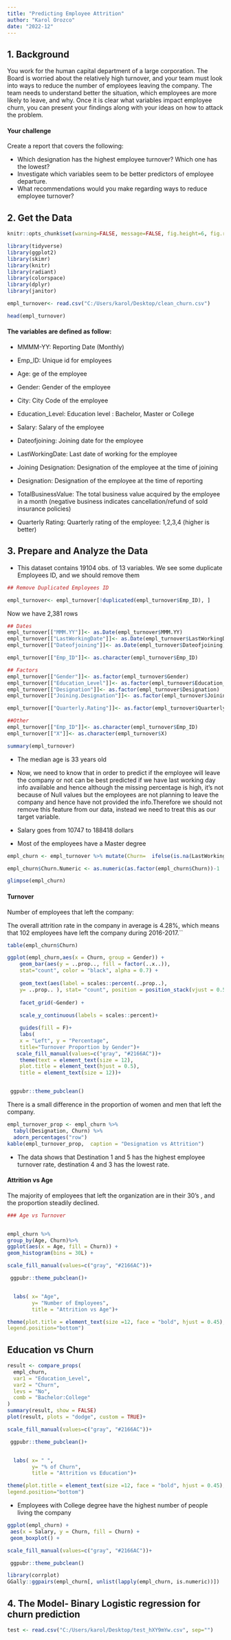 ```yaml
---
title: "Predicting Employee Attrition"
author: "Karol Orozco"
date: "2022-12"
---
```


## 1. Background

You work for the human capital department of a large corporation. The Board is worried about the relatively high turnover, and your team must look into ways to reduce the number of employees leaving the company. The team needs to understand better the situation, which employees are more likely to leave, and why. Once it is clear what variables impact employee churn, you can present your findings along with your ideas on how to attack the problem.

#### Your challenge

Create a report that covers the following:

-   Which designation has the highest employee turnover? Which one has the lowest?
-   Investigate which variables seem to be better predictors of employee departure.
-   What recommendations would you make regarding ways to reduce employee turnover?

## 2. Get the Data



```r
knitr::opts_chunk$set(warning=FALSE, message=FALSE, fig.height=6, fig.retina=3)

library(tidyverse) 
library(ggplot2)
library(skimr)
library(knitr)
library(radiant)
library(colorspace)
library(dplyr)
library(janitor)


```




```r

empl_turnover<- read.csv("C:/Users/karol/Desktop/clean_churn.csv")

head(empl_turnover)

```

#### The variables are defined as follow:

- MMMM-YY:  Reporting Date (Monthly)

- Emp_ID: Unique id for employees

- Age: ge of the employee

- Gender: Gender of the employee

- City: City Code of the employee

- Education_Level: Education level : Bachelor, Master or College

- Salary: Salary of the employee

- Dateofjoining: Joining date for the employee

- LastWorkingDate: Last date of working for the employee

- Joining Designation: Designation of the employee at the time of joining

- Designation: Designation of the employee at the time of reporting

- TotalBusinessValue: The total business value acquired by the employee in a month (negative business indicates cancellation/refund of sold insurance policies)

- Quarterly Rating: Quarterly rating of the employee: 1,2,3,4 (higher is better)

## 3. Prepare and Analyze the Data

- This dataset contains 19104 obs. of  13 variables. We see some duplicate Employees ID, and we should remove them 

```r
## Remove Duplicated Employees ID

empl_turnover<- empl_turnover[!duplicated(empl_turnover$Emp_ID), ]


```

Now we have 2,381 rows

```r
## Dates
empl_turnover[["MMM.YY"]]<- as.Date(empl_turnover$MMM.YY)
empl_turnover[["LastWorkingDate"]]<- as.Date(empl_turnover$LastWorkingDate)
empl_turnover[["Dateofjoining"]]<- as.Date(empl_turnover$Dateofjoining)

empl_turnover[["Emp_ID"]]<- as.character(empl_turnover$Emp_ID)

## Factors
empl_turnover[["Gender"]]<- as.factor(empl_turnover$Gender)
empl_turnover[["Education_Level"]]<- as.factor(empl_turnover$Education_Level)
empl_turnover[["Designation"]]<- as.factor(empl_turnover$Designation)
empl_turnover[["Joining.Designation"]]<- as.factor(empl_turnover$Joining.Designation)

empl_turnover[["Quarterly.Rating"]]<- as.factor(empl_turnover$Quarterly.Rating)

##Other
empl_turnover[["Emp_ID"]]<- as.character(empl_turnover$Emp_ID)
empl_turnover[["X"]]<- as.character(empl_turnover$X)

summary(empl_turnover)
```

- The median age is 33 years old

-   Now, we need to know that in order to predict if the employee will leave the company or not can be best predicted if we have last working day info available and hence although the missing percentage is high, it's not because of Null values but the employees are not planning to leave the company and hence have not provided the info.Therefore we should not remove this feature from our data, instead we need to treat this as our target variable.

- Salary goes from 10747 to 188418 dollars

- Most of the employees have a Master degree

```r

empl_churn <- empl_turnover %>% mutate(Churn=  ifelse(is.na(LastWorkingDate), "No", "Yes"))

empl_churn$Churn.Numeric <- as.numeric(as.factor(empl_churn$Churn))-1

glimpse(empl_churn)

```


#### Turnover

Number of employees that left the company:

The overall attrition rate in the company in average is 4.28%, which means that 102 employees have left the company during 2016-2017.``

```r
table(empl_churn$Churn)
```

```r
ggplot(empl_churn,aes(x = Churn, group = Gender)) + 
    geom_bar(aes(y = ..prop.., fill = factor(..x..)), 
    stat="count", color = "black", alpha = 0.7) +
  
    geom_text(aes(label = scales::percent(..prop..),
    y= ..prop.. ), stat= "count", position = position_stack(vjust = 0.5), size = 4.5) +
  
    facet_grid(~Gender) +
  
    scale_y_continuous(labels = scales::percent)+

    guides(fill = F)+
    labs(
    x = "Left", y = "Percentage",
    title="Turnover Proportion by Gender")+
   scale_fill_manual(values=c("gray", "#2166AC"))+
    theme(text = element_text(size = 12), 
    plot.title = element_text(hjust = 0.5), 
    title = element_text(size = 12))+


 ggpubr::theme_pubclean()

```


There is a small difference in the proportion of women and men that left the company. 


```r

empl_turnover_prop <- empl_churn %>% 
  tabyl(Designation, Churn) %>%
  adorn_percentages("row") 
kable(empl_turnover_prop,  caption = "Designation vs Attrition")
```
-   The data shows that Destination 1 and 5 has the highest employee turnover rate, destination 4 and 3 has the lowest rate.

#### Attrition vs Age

The majority of employees that left the organization are in their 30's , and the proportion steadily declined.


```r

### Age vs Turnover


empl_churn %>%
group_by(Age, Churn)%>%
ggplot(aes(x = Age, fill = Churn)) +
geom_histogram(bins = 30L) +

scale_fill_manual(values=c("gray", "#2166AC"))+

 ggpubr::theme_pubclean()+


  labs( x= "Age",
        y= "Number of Employees",
        title = "Attrition vs Age")+

theme(plot.title = element_text(size =12, face = "bold", hjust = 0.45),
legend.position="bottom")

```


## Education vs Churn

```r

result <- compare_props(
  empl_churn, 
  var1 = "Education_Level", 
  var2 = "Churn", 
  levs = "No", 
  comb = "Bachelor:College"
)
summary(result, show = FALSE)
plot(result, plots = "dodge", custom = TRUE)+

scale_fill_manual(values=c("gray", "#2166AC"))+

 ggpubr::theme_pubclean()+


  labs( x= " ",
        y= "% of Churn",
        title = "Attrition vs Education")+

theme(plot.title = element_text(size =12, face = "bold", hjust = 0.45),
legend.position="bottom")
```

- Employees with College degree have the highest number of people living the company

```r

ggplot(empl_churn) +
 aes(x = Salary, y = Churn, fill = Churn) +
 geom_boxplot() +

scale_fill_manual(values=c("gray", "#2166AC"))+

 ggpubr::theme_pubclean()


```

```r
library(corrplot)
GGally::ggpairs(empl_churn[, unlist(lapply(empl_churn, is.numeric))]) 

```

## 4. The Model- Binary Logistic regression for churn prediction

```r
test <- read.csv("C:/Users/karol/Desktop/test_hXY9mYw.csv", sep="")
```



